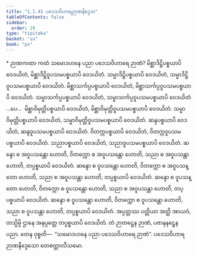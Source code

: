 ```yaml
---
title: "1.1.43 ပဒေသဝိဟာရဉာဏနိဒ္ဒေသ"
tableOfContents: false
sidebar:
  order: 29
type: "tipitaka"
basket: "su"
book: "ps"
---
```



<DynamicBreadcrumb />

<Paragraph type="center" book="ps">
* ဉာဏကထာ
</Paragraph>


<Division number="94" book="ps">

<Paragraph number="608" book="ps">
ကထံ သမောဒဟနေ ပညာ ပဒေသဝိဟာရေ ဉာဏံ? မိစ္ဆာဒိဋ္ဌိပစ္စယာပိ ဝေဒယိတံ, မိစ္ဆာဒိဋ္ဌိဝူပသမပစ္စယာပိ ဝေဒယိတံ. သမ္မာဒိဋ္ဌိပစ္စယာပိ ဝေဒယိတံ, သမ္မာဒိဋ္ဌိဝူပသမပစ္စယာပိ ဝေဒယိတံ. မိစ္ဆာသင်္ကပ္ပပစ္စယာပိ ဝေဒယိတံ, မိစ္ဆာသင်္ကပ္ပဝူပသမပစ္စယာပိ ဝေဒယိတံ. သမ္မာသင်္ကပ္ပပစ္စယာပိ ဝေဒယိတံ, သမ္မာသင်္ကပ္ပဝူပသမပစ္စယာပိ ဝေဒယိတံ …ပေ…  မိစ္ဆာဝိမုတ္တိပစ္စယာပိ ဝေဒယိတံ, မိစ္ဆာဝိမုတ္တိဝူပသမပစ္စယာပိ ဝေဒယိတံ. သမ္မာဝိမုတ္တိပစ္စယာပိ ဝေဒယိတံ, သမ္မာဝိမုတ္တိဝူပသမပစ္စယာပိ ဝေဒယိတံ. ဆန္ဒပစ္စယာပိ ဝေဒယိတံ, ဆန္ဒဝူပသမပစ္စယာပိ ဝေဒယိတံ. ဝိတက္ကပစ္စယာပိ ဝေဒယိတံ, ဝိတက္ကဝူပသမပစ္စယာပိ ဝေဒယိတံ. သညာပစ္စယာပိ ဝေဒယိတံ, သညာဝူပသမပစ္စယာပိ ဝေဒယိတံ.
</Paragraph>

<Paragraph number="609" book="ps">
ဆန္ဒော စ အဝူပသန္တော ဟောတိ, ဝိတက္ကော စ အဝူပသန္တော ဟောတိ, သညာ စ အဝူပသန္တာ ဟောတိ, တပ္ပစ္စယာပိ ဝေဒယိတံ. ဆန္ဒော စ ဝူပသန္တော ဟောတိ, ဝိတက္ကော စ အဝူပသန္တော ဟောတိ, သညာ စ အဝူပသန္တာ ဟောတိ, တပ္ပစ္စယာပိ ဝေဒယိတံ. ဆန္ဒော စ ဝူပသန္တော ဟောတိ, ဝိတက္ကော စ ဝူပသန္တော ဟောတိ, သညာ စ အဝူပသန္တာ ဟောတိ, တပ္ပစ္စယာပိ ဝေဒယိတံ. ဆန္ဒော စ ဝူပသန္တော ဟောတိ, ဝိတက္ကော စ ဝူပသန္တော ဟောတိ, သညာ စ ဝူပသန္တာ ဟောတိ, တပ္ပစ္စယာပိ ဝေဒယိတံ. အပ္ပတ္တဿ ပတ္တိယာ အတ္ထိ အာယဝံ, တသ္မိမ္ပိ ဌာနေ အနုပ္ပတ္တေ တပ္ပစ္စယာပိ ဝေဒယိတံ. တံ ဉာတဋ္ဌေန ဉာဏံ, ပဇာနနဋ္ဌေန ပညာ. တေန ဝုစ္စတိ—  “သမောဒဟနေ ပညာ ပဒေသဝိဟာရေ ဉာဏံ”.

</Paragraph>
</Division>

<Paragraph number="610" type="center" book="ps">
ပဒေသဝိဟာရဉာဏနိဒ္ဒေသော တေစတ္တာလီသမော.
</Paragraph>